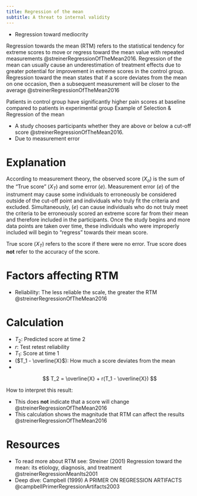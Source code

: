 ```yaml
---
title: Regression of the mean
subtitle: A threat to internal validity
---
```


:::{.callout title="AKA"}

- Regression toward mediocrity
:::

Regression towards the mean (RTM) refers to the statistical tendency for extreme scores to move or regress toward the mean value with repeated measurements @streinerRegressionOfTheMean2016.
Regression of the mean can usually cause an underestimation of treatment effects  due to greater potential for improvement in extreme scores in the control group.
Regression toward the mean states that if a score deviates from the mean on one occasion, then a subsequent measurement will be closer to the average @streinerRegressionOfTheMean2016





:::{.callout title="Example"}
Patients in control group have significantly higher pain scores at baseline compared to patients in experimental group
Example of Selection & Regression of the mean
:::




:::{.callout title="Example"}

- A study chooses participants whether they are above or below a cut-off score @streinerRegressionOfTheMean2016.
- Due to measurement error
:::


# Explanation
According to measurement theory, the observed score ($X_o$) is the sum of the "True score" ($X_T$) and some error ($e$).
Measurement error ($e$) of the instrument may cause some individuals to erroneously be considered outside of the cut-off point and individuals who truly fit the criteria and excluded.
Simultaneously, ($e$) can cause individuals who do not truly meet the criteria to be erroneously scored an extreme score far from their mean and therefore included in the participants.
Once the study begins and more data points are taken over time, these individuals who were improperly included will begin to "regress" towards their mean score.

:::{.callout-note}
True score ($X_T$) refers to the score if there were no error.
True score does **not** refer to the accuracy of the score.
:::

# Factors affecting RTM

- Reliability: The less reliable the scale, the greater the RTM @streinerRegressionOfTheMean2016

# Calculation

- $T_2$: Predicted score at time 2
- $r$: Test retest reliability
- $T_1$: Score at time 1
- ($T_1 - \overline{X}$): How much a score deviates from the mean
- 

$$
T_2 = \overline{X} + r(T_1 - \overline{X})
$$

How to interpret this result:

- This does **not** indicate that a score will change @streinerRegressionOfTheMean2016
- This calculation shows the magnitude that RTM can affect the results @streinerRegressionOfTheMean2016

# Resources

- To read more about RTM see: Streiner (2001) Regression toward the mean: its etiology, diagnosis, and treatment @streinerRegressionMeanIts2001
- Deep dive: Campbell (1999) A PRIMER ON REGRESSION ARTIFACTS @campbellPrimerRegressionArtifacts2003